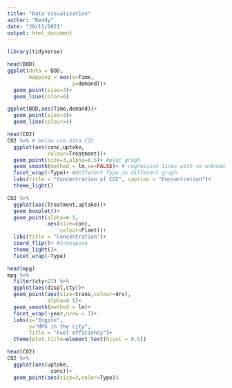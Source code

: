 ```yaml
---
title: "Data Visualization"
author: "Reddy"
date: "28/11/2021"
output: html_document
---
```

```r
library(tidyverse)
```

```r
head(BOD)
ggplot(data = BOD,
       mapping = aes(x=Time,
                     y=demand))+
  geom_point(size=3)+
  geom_line(color=6)
```

```r
ggplot(BOD,aes(Time,demand))+
  geom_point(size=3)+
  geom_line(colour=4)
```
```r
head(CO2)
CO2 %>% # below use data CO2
  ggplot(aes(conc,uptake, 
             colour=Treatment))+
  geom_point(size=3,alpha=0.5)+ #plot graph
  geom_smooth(method = lm,se=FALSE)+ # regression lines with se unknown
  facet_wrap(~Type)+ #different Type in different graph
  labs(title = "Concentration of CO2", caption = "Concentration")+
  theme_light()
```
```r
CO2 %>% 
  ggplot(aes(Treatment,uptake))+
  geom_boxplot()+
  geom_point(alpha=0.5,
             aes(size=conc,
                 colour=Plant))+
  labs(title = "Concentration")+
  coord_flip()+ #transpose
  theme_light()+
  facet_wrap(~Type)
```
```r
head(mpg)
mpg %>% 
  filter(cty<27) %>% 
  ggplot(aes(displ,cty))+
  geom_point(aes(size=trans,colour=drv),
             alpha=0.5)+
  geom_smooth(method = lm)+
  facet_wrap(~year,nrow = 1)+
  labs(x="Engine",
       y="MPG in the city",
       title = "Fuel efficiency")+
  theme(plot.title=element_text(hjust = 0.5))
```
```r
head(CO2)
CO2 %>% 
  ggplot(aes(uptake,
              conc))+
  geom_point(aes(size=3,color=Type))
```

